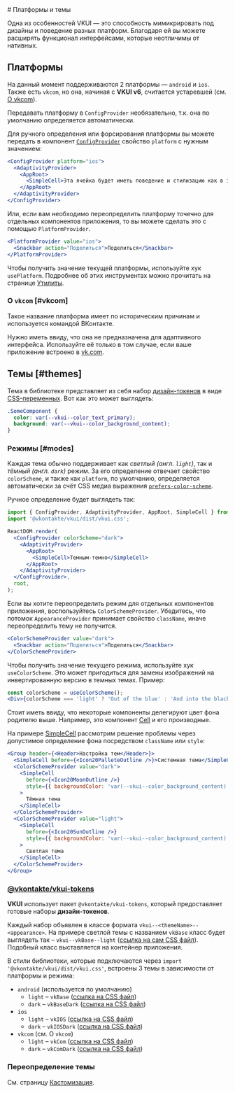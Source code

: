 <Overview>
# Платформы и темы

Одна из особенностей VKUI — это способность мимикрировать под дизайны и поведение разных платформ.
Благодаря ей вы можете расширять функционал интерфейсами, которые неотличимы от нативных.

</Overview>

## Платформы

На данный момент поддерживаются 2 платформы — `android` и `ios`. Также есть `vkcom`, но она, начиная
с **VKUI v6**, считается устаревшей (см. [О vkcom](#vkcom)).

Передавать платформу в `ConfigProvider` необязательно, т.к. она по умолчанию определяется
автоматически.

Для ручного определения или форсирования платформы вы можете передать в компонент [`ConfigProvider`](#/ConfigProvider) свойство
`platform` с нужным значением:

```jsx {1}
<ConfigProvider platform="ios">
  <AdaptivityProvider>
    <AppRoot>
      <SimpleCell>Эта ячейка будет иметь поведение и стилизацию как в iOS</SimpleCell>
    </AppRoot>
  </AdaptivityProvider>
</ConfigProvider>
```

Или, если вам необходимо переопределить платформу точечно для отдельных компонентов приложения, то
вы можете сделать это с помощью `PlatformProvider`.

```jsx {1,3}
<PlatformProvider value="ios">
  <Snackbar action="Поделиться">Поделиться</Snackbar>
</PlatformProvider>
```

Чтобы получить значение текущей платформы, используйте хук `usePlatform`.
Подробнее об этих инструментах можно прочитать на странице [Утилиты](#/Utils).

### О `vkcom` [#vkcom]

Такое название платформа имеет по историческим причинам и используется командой ВКонтакте.

Нужно иметь ввиду, что она не предназначена для адаптивного интерфейса. Используйте её только в том
случае, если ваше приложение встроено в [vk.com](https://vk.com).

## Темы [#themes]

Тема в библиотеке представляет из себя набор [дизайн-токенов](https://foundation.mozilla.org/en/docs/design/websites/design-tokens/)
в виде [CSS-переменных](https://developer.mozilla.org/en-US/docs/Web/CSS/--*). Вот как это может
выглядеть:

```css static
.SomeComponent {
  color: var(--vkui--color_text_primary);
  background: var(--vkui--color_background_content);
}
```

### Режимы [#modes]

Каждая тема обычно поддерживает как <i>светлый (англ. `light`)</i>, так и <i>тёмный (англ. `dark`)</i> режим.
За его определение отвечает свойство `colorScheme`, и также как `platform`, по умолчанию, определяется
автоматически за счёт CSS медиа выражения [`prefers-color-scheme`](https://developer.mozilla.org/en-US/docs/Web/CSS/@media/prefers-color-scheme).

Ручное определение будет выглядеть так:

```jsx {5}
import { ConfigProvider, AdaptivityProvider, AppRoot, SimpleCell } from '@vkontakte/vkui';
import '@vkontakte/vkui/dist/vkui.css';

ReactDOM.render(
  <ConfigProvider colorScheme="dark">
    <AdaptivityProvider>
      <AppRoot>
        <SimpleCell>Темным-темно</SimpleCell>
      </AppRoot>
    </AdaptivityProvider>
  </ConfigProvider>,
  root,
);
```

Если вы хотите переопределить режим для отдельных компонентов приложения, воспользуйтесь
`ColorSchemeProvider`. Убедитесь, что потомок `AppearanceProvider` принимает свойство `className`,
иначе переопределить тему не получится.

```jsx {1}
<ColorSchemeProvider value="dark">
  <Snackbar action="Поделиться">Поделиться</Snackbar>
</ColorSchemeProvider>
```

Чтобы получить значение текущего режима, используйте хук `useColorScheme`.
Это может пригодиться для замены изображений на инвертированную версию в темных темах. Пример:

```jsx
const colorScheme = useColorScheme();
<Div>{colorScheme === 'light' ? 'Out of the blue' : 'And into the black'}</Div>;
```

<Callout>

Стоит иметь ввиду, что некоторые компоненты делегируют цвет фона родителю выше.
Например, это компонент [Cell](#/Cell) и его производные.

На примере [SimpleCell](#/SimpleCell) рассмотрим решение проблемы через допустимое определение
фона посредством `className` или `style`:

```jsx
<Group header={<Header>Настройка тем</Header>}>
  <SimpleCell before={<Icon20PalleteOutline />}>Системная тема</SimpleCell>
  <ColorSchemeProvider value="dark">
    <SimpleCell
      before={<Icon20MoonOutline />}
      style={{ backgroundColor: 'var(--vkui--color_background_content)' }}
    >
      Тёмная тема
    </SimpleCell>
  </ColorSchemeProvider>
  <ColorSchemeProvider value="light">
    <SimpleCell
      before={<Icon20SunOutline />}
      style={{ backgroundColor: 'var(--vkui--color_background_content)' }}
    >
      Светлая тема
    </SimpleCell>
  </ColorSchemeProvider>
</Group>
```

</Callout>

### [@vkontakte/vkui-tokens](https://github.com/VKCOM/vkui-tokens)

**VKUI** использует пакет `@vkontakte/vkui-tokens`, который предоставляет готовые наборы **дизайн-токенов**.

Каждый набор объявлен в классе формата `vkui--<themeName>--<appearance>`. На примере светлой темы
с названием `vkBase` класс будет выглядеть так – `vkui--vkBase--light` ([ссылка на сам CSS файл](https://unpkg.com/@vkontakte/vkui-tokens@4/themes/vkBase/cssVars/declarations/onlyVariablesLocal.css)).
Подобный класс выставляется на контейнер приложения.

В стили библиотеки, которые подключаются через `import '@vkontakte/vkui/dist/vkui.css'`, встроены 3
темы в зависимости от платформы и режима:

- `android` (используется по умолчанию)
  - `light` – `vkBase` ([ссылка на CSS файл](https://unpkg.com/@vkontakte/vkui-tokens@4/themes/vkBase/cssVars/declarations/onlyVariablesLocal.css))
  - `dark` – `vkBaseDark` ([ссылка на CSS файл](https://unpkg.com/@vkontakte/vkui-tokens@4/themes/vkBaseDark/cssVars/declarations/onlyVariablesLocal.css))
- `ios`
  - `light` – `vkIOS` ([ссылка на CSS файл](https://unpkg.com/@vkontakte/vkui-tokens@4/themes/vkIOS/cssVars/declarations/onlyVariablesLocal.css))
  - `dark` – `vkIOSDark` ([ссылка на CSS файл](https://unpkg.com/@vkontakte/vkui-tokens@4/themes/vkIOSDark/cssVars/declarations/onlyVariablesLocal.css))
- `vkcom` (см. О `vkcom`)
  - `light` – `vkCom` ([ссылка на CSS файл](https://unpkg.com/@vkontakte/vkui-tokens@4/themes/vkCom/cssVars/declarations/onlyVariablesLocal.css))
  - `dark` – `vkComDark` ([ссылка на CSS файл](https://unpkg.com/@vkontakte/vkui-tokens@4/themes/vkComDark/cssVars/declarations/onlyVariablesLocal.css))

### Переопределение темы

См. страницу [Кастомизация](/overview/advanced/customize).
